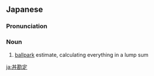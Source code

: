 ==Japanese==
{{ja-kanjitab|どんぶり|かん|じょう}}

===Pronunciation===
{{ja-pron|どんぶり かんじょう}}

===Noun===
{{ja-noun|どんぶり かんじょう}}

# [[ballpark]] estimate, calculating everything in a lump sum

[[ja:丼勘定]]
